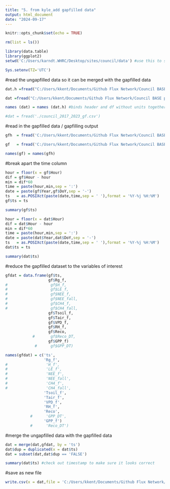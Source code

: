 ```yaml
---
title: "5. from kyle_add gapfilled data"
output: html_document
date: "2024-09-17"
---
```


```r
knitr::opts_chunk$set(echo = TRUE)
```

```r
rm(list = ls())

library(data.table)
library(ggplot2)
setwd('C:/Users/karndt.WHRC/Desktop/sites/council/data') #use this to set your directory

Sys.setenv(TZ='UTC')
```

#read the ungapfilled data so it can be merged with the gapfilled data 
```r
dat.h =fread("C:/Users/kkent/Documents/Github Flux Network/Council BASE prepping/Council_BASE-data-prepping/data/council-Results_data_2017_2023.txt", header = T, nrows = 0) #header

dat =fread("C:/Users/kkent/Documents/Github Flux Network/Council BASE prepping/Council_BASE-data-prepping/data/council-Results_data_2017_2023.txt", header = F, skip = 2) #removes the row with the units

names (dat) = names (dat.h) #binds header and df without units together 

#dat = fread('./council_2017_2023_gf.csv')

```


#read in the gapfilled data / gapfilling output 
```r
gfh  = fread('C:/Users/kkent/Documents/Github Flux Network/Council BASE prepping/Council_BASE-data-prepping/data/council-Results_data_2017_2023.txt',header = T,nrows = 0) #reads in gap-filled data names  

gf   = fread('C:/Users/kkent/Documents/Github Flux Network/Council BASE prepping/Council_BASE-data-prepping/data/council-Results_data_2017_2023.txt',header = F,skip  = 2,na.strings = c('-9999','-10000','-9.9990e+03')) #adjusts for NAs

names(gf) = names(gfh)


```

#break apart the time column
```r
hour = floor(x = gf$Hour)
dif = gf$Hour - hour
min = dif*60
time = paste(hour,min,sep = ':')
date = paste(gf$Year,gf$DoY,sep = '-')
ts   = as.POSIXct(paste(date,time,sep = ' '),format = '%Y-%j %H:%M')
gf$ts = ts

summary(gf$ts)

hour = floor(x = dat$Hour)
dif = dat$Hour - hour
min = dif*60
time = paste(hour,min,sep = ':')
date = paste(dat$Year,dat$DoY,sep = '-')
ts   = as.POSIXct(paste(date,time,sep = ' '),format = '%Y-%j %H:%M')
dat$ts = ts

summary(dat$ts)

```

#reduce the gapfilled dataset to the variables of interest 
```r
gfdat = data.frame(gf$ts,
                   gf$Rg_f,
#                   gf$H_f,
#                   gf$LE_f,
#                   gf$NEE_f,
#                   gf$NEE_fall,
#                   gf$CH4_f,
#                   gf$CH4_fall,
                   gf$Tsoil_f,
                   gf$Tair_f,
                   gf$VPD_f,
                   gf$RH_f,
                   gf$Reco,
            #       gf$Reco_DT,
                   gf$GPP_f)
             #      gf$GPP_DT)

names(gfdat) = c('ts',
                 'Rg_f',
#                 'H_f',
#                 'LE_f',
#                 'NEE_f',
#                 'NEE_fall',
#                 'CH4_f',
#                 'CH4_fall',
                 'Tsoil_f',
                 'Tair_f',
                 'VPD_f',
                 'RH_f',
                 'Reco',
           #      'GPP_DT',
                 'GPP_f')
           #      'Reco_DT')
```



#merge the ungapfilled data with the gapfilled data 
```r

dat = merge(dat,gfdat, by = 'ts')
dat$dup = duplicated(x = dat$ts)
dat = subset(dat,dat$dup == 'FALSE')

summary(dat$ts) #check out timestamp to make sure it looks correct
```

#save as new file 
```r

write.csv(x = dat,file = 'C:/Users/kkent/Documents/Github Flux Network/Council BASE prepping/Council_BASE-data-prepping/data/council_gapfilled_clean_2017_2023.csv',quote = F,row.names = F)
```

